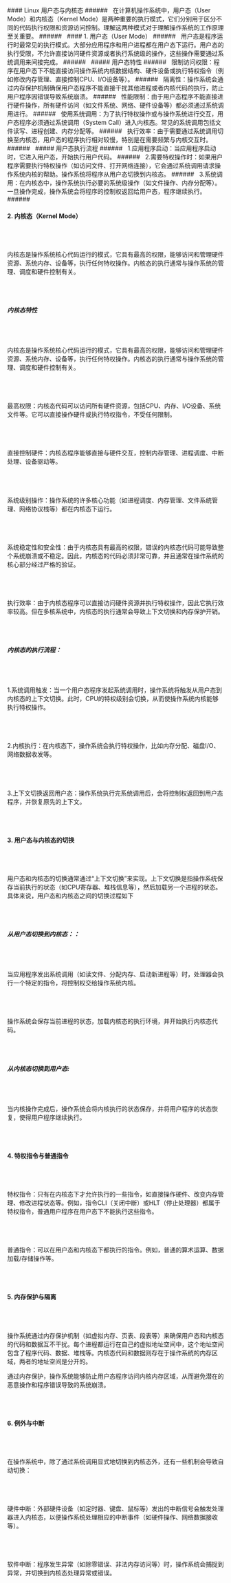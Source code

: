  


<div className="mdx-box">
#### Linux 用户态与内核态
###### &nbsp;
在计算机操作系统中，用户态（User Mode）和内核态（Kernel Mode）是两种重要的执行模式，它们分别用于区分不同的代码执行权限和资源访问控制。理解这两种模式对于理解操作系统的工作原理至关重要。
###### &nbsp;
#### 1. 用户态（User Mode）
###### &nbsp;
用户态是程序运行时最常见的执行模式。大部分应用程序和用户进程都在用户态下运行。用户态的执行受限，不允许直接访问硬件资源或者执行系统级的操作，这些操作需要通过系统调用来间接完成。
###### &nbsp;
##### 用户态特性
###### &nbsp;
限制访问权限：程序在用户态下不能直接访问操作系统内核数据结构、硬件设备或执行特权指令（例如修改内存管理、直接控制CPU、I/O设备等）。
###### &nbsp;
隔离性：操作系统会通过内存保护机制确保用户态程序不能直接干扰其他进程或者内核代码的执行，防止用户程序因错误导致系统崩溃。
###### &nbsp;
性能限制：由于用户态程序不能直接进行硬件操作，所有硬件访问（如文件系统、网络、硬件设备等）都必须通过系统调用进行。
###### &nbsp;
使用系统调用：为了执行特权操作或与操作系统进行交互，用户态程序必须通过系统调用（System Call）进入内核态。常见的系统调用包括文件读写、进程创建、内存分配等。
###### &nbsp;
执行效率：由于需要通过系统调用切换至内核态，用户态的程序执行相对较慢，特别是在需要频繁与内核交互时。
###### &nbsp;
##### 用户态执行流程
###### &nbsp;
1.应用程序启动：当应用程序启动时，它进入用户态，开始执行用户代码。
###### &nbsp;
2.需要特权操作时：如果用户程序需要执行特权操作（如访问文件、打开网络连接），它会通过系统调用请求操作系统内核的帮助。操作系统将程序从用户态切换到内核态。
###### &nbsp;
3.系统调用：在内核态中，操作系统执行必要的系统级操作（如文件操作、内存分配等）。一旦操作完成，操作系统会将程序的控制权返回给用户态，程序继续执行。
###### &nbsp;

#### 2. 内核态（Kernel Mode）
###### &nbsp;
内核态是操作系统核心代码运行的模式，它具有最高的权限，能够访问和管理硬件资源、系统内存、设备等，执行任何特权操作。内核态的执行通常与操作系统的管理、调度和硬件控制有关。
###### &nbsp;
##### 内核态特性
###### &nbsp;
内核态是操作系统核心代码运行的模式，它具有最高的权限，能够访问和管理硬件资源、系统内存、设备等，执行任何特权操作。内核态的执行通常与操作系统的管理、调度和硬件控制有关。
###### &nbsp;
最高权限：内核态代码可以访问所有硬件资源，包括CPU、内存、I/O设备、系统文件等。它可以直接操作硬件或执行特权指令，不受任何限制。
###### &nbsp;
直接控制硬件：内核态程序能够直接与硬件交互，控制内存管理、进程调度、中断处理、设备驱动等。
###### &nbsp;
系统级别操作：操作系统的许多核心功能（如进程调度、内存管理、文件系统管理、网络协议栈等）都在内核态下运行。
###### &nbsp;
系统稳定性和安全性：由于内核态具有最高的权限，错误的内核态代码可能导致整个系统崩溃或不稳定。因此，内核态的代码必须非常可靠，并且通常在操作系统的核心部分经过严格的验证。
###### &nbsp;
执行效率：由于内核态程序可以直接访问硬件资源并执行特权操作，因此它执行效率较高。但在多核系统中，内核态的执行通常会导致上下文切换和内存保护开销。
###### &nbsp;
##### 内核态的执行流程：
###### &nbsp;
1.系统调用触发：当一个用户态程序发起系统调用时，操作系统将触发从用户态到内核态的上下文切换。此时，CPU的特权级别会切换，从而使操作系统内核能够执行特权操作。
###### &nbsp;
2.内核执行：在内核态下，操作系统会执行特权操作，比如内存分配、磁盘I/O、网络数据收发等。
###### &nbsp;
3.上下文切换返回用户态：操作系统执行完系统调用后，会将控制权返回到用户态程序，并恢复原先的上下文。
###### &nbsp;

#### 3. 用户态与内核态的切换
###### &nbsp;
用户态和内核态的切换通常通过“上下文切换”来实现。上下文切换是指操作系统保存当前执行的状态（如CPU寄存器、堆栈信息等），然后加载另一个进程的状态。具体来说，用户态和内核态之间的切换过程如下
###### &nbsp;
##### 从用户态切换到内核态：：
###### &nbsp;
当应用程序发出系统调用（如读文件、分配内存、启动新进程等）时，处理器会执行一个特定的指令，将控制权交给操作系统内核。
###### &nbsp;
操作系统会保存当前进程的状态，加载内核态的执行环境，并开始执行内核态代码。
###### &nbsp;
##### 从内核态切换到用户态:
###### &nbsp;
当内核操作完成后，操作系统会将内核执行的状态保存，并将用户程序的状态恢复，使得用户程序继续执行。
###### &nbsp;

#### 4. 特权指令与普通指令
###### &nbsp;
特权指令：只有在内核态下才允许执行的一些指令，如直接操作硬件、改变内存管理、修改进程状态等。例如，指令CLI（关闭中断）或HLT（停止处理器）都属于特权指令，普通用户程序在用户态下不能执行这些指令。
###### &nbsp;
普通指令：可以在用户态和内核态下都执行的指令。例如，普通的算术运算、数据加载/存储操作等。
###### &nbsp;

#### 5. 内存保护与隔离
###### &nbsp;
操作系统通过内存保护机制（如虚拟内存、页表、段表等）来确保用户态和内核态的代码和数据互不干扰。每个进程都运行在自己的虚拟地址空间中，这个地址空间包含了程序代码、数据、堆栈等。内核态代码和数据则存在于操作系统的内存区域，两者的地址空间是分开的。

通过内存保护，操作系统能够防止用户态程序访问内核内存区域，从而避免潜在的恶意操作和程序错误导致的系统崩溃。
###### &nbsp;

#### 6. 例外与中断
###### &nbsp;
在操作系统中，除了通过系统调用显式地切换到内核态外，还有一些机制会导致自动切换：
###### &nbsp;
硬件中断：外部硬件设备（如定时器、键盘、鼠标等）发出的中断信号会触发处理器进入内核态，以便操作系统处理相应的中断事件（如硬件操作、网络数据接收等）。
###### &nbsp;
软件中断：程序发生异常（如除零错误、非法内存访问等）时，操作系统会捕捉到异常，并切换到内核态处理异常或错误。
###### &nbsp;


</div>



